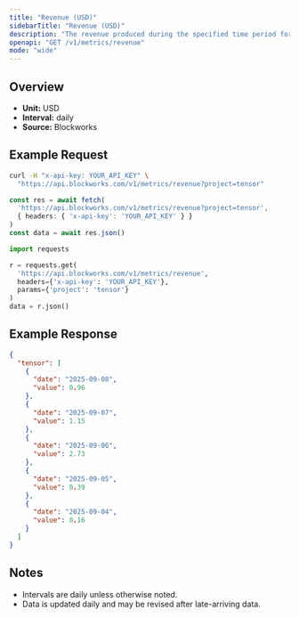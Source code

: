 ```yaml
---
title: "Revenue (USD)"
sidebarTitle: "Revenue (USD)"
description: "The revenue produced during the specified time period for given project."
openapi: "GET /v1/metrics/revenue"
mode: "wide"
---
```


## Overview

- **Unit:** USD
- **Interval:** daily
- **Source:** Blockworks

## Example Request

<CodeGroup>

```bash cURL
curl -H "x-api-key: YOUR_API_KEY" \
  "https://api.blockworks.com/v1/metrics/revenue?project=tensor"
```

```typescript TypeScript
const res = await fetch(
  'https://api.blockworks.com/v1/metrics/revenue?project=tensor',
  { headers: { 'x-api-key': 'YOUR_API_KEY' } }
)
const data = await res.json()
```

```python Python
import requests

r = requests.get(
  'https://api.blockworks.com/v1/metrics/revenue',
  headers={'x-api-key': 'YOUR_API_KEY'},
  params={'project': 'tensor'}
)
data = r.json()
```

</CodeGroup>

## Example Response

```json
{
  "tensor": [
    {
      "date": "2025-09-08",
      "value": 0.96
    },
    {
      "date": "2025-09-07",
      "value": 1.15
    },
    {
      "date": "2025-09-06",
      "value": 2.73
    },
    {
      "date": "2025-09-05",
      "value": 0.39
    },
    {
      "date": "2025-09-04",
      "value": 0.16
    }
  ]
}
```

## Notes
- Intervals are daily unless otherwise noted.
- Data is updated daily and may be revised after late-arriving data.